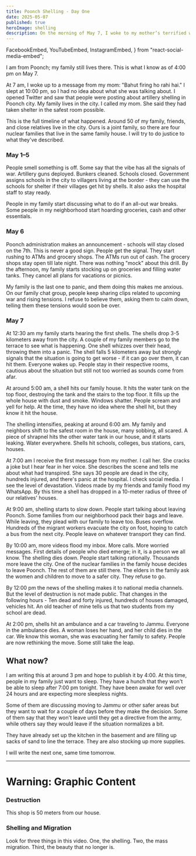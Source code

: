 ```yaml
---
title: Poonch Shelling - Day One
date: 2025-05-07
published: true
heroImage: shelling
description: On the morning of May 7, I woke to my mother’s terrified warning as artillery shells tore through Poonch—this is my unfiltered account of how our joint family scrambled for safety at dawn.
---
```


  FacebookEmbed,
  YouTubeEmbed,
  InstagramEmbed,
} from "react-social-media-embed";

I am from Poonch; my family still lives there. This is what I know as of 4:00 pm on May 7.

At 7 am, I woke up to a message from my mom: "Bahut firing ho rahi hai." I slept at 10:00 pm, so I had no idea about what she was talking about. I opened Twitter and saw that people were posting about artillery shelling in Poonch city. My family lives in the city. I called my mom. She said they had taken shelter in the safest room possible.

This is the full timeline of what happened. Around 50 of my family, friends, and close relatives live in the city. Ours is a joint family, so there are four nuclear families that live in the same family house. I will try to do justice to what they've described.

### May 1–5

People smell something is off. Some say that the vibe has all the signals of war. Artillery guns deployed. Bunkers cleaned. Schools closed. Government assigns schools in the city to villagers living at the border - they can use the schools for shelter if their villages get hit by shells. It also asks the hospital staff to stay ready.

People in my family start discussing what to do if an all-out war breaks. Some people in my neighborhood start hoarding groceries, cash and other essentials.

### May 6

Poonch administration makes an announcement - schools will stay closed on the 7th. This is never a good sign. People get the signal. They start rushing to ATMs and grocery shops. The ATMs run out of cash. The grocery shops stay open till late night. There was nothing "mock" about this drill. By the afternoon, my family starts stocking up on groceries and filling water tanks. They cancel all plans for vacations or picnics.

My family is the last one to panic, and them doing this makes me anxious. On our family chat group, people keep sharing clips related to upcoming war and rising tensions. I refuse to believe them, asking them to calm down, telling them these tensions would soon be over.

### May 7

At 12:30 am my family starts hearing the first shells. The shells drop 3-5 kilometers away from the city. A couple of my family members go to the terrace to see what is happening. One shell whizzes over their head, throwing them into a panic. The shell falls 5 kilometers away but strongly signals that the situation is going to get worse - if it can go over them, it can hit them. Everyone wakes up. People stay in their respective rooms, cautious about the situation but still not too worried as sounds come from afar.

At around 5:00 am, a shell hits our family house. It hits the water tank on the top floor, destroying the tank and the stairs to the top floor. It fills up the whole house with dust and smoke. Windows shatter. People scream and yell for help. At the time, they have no idea where the shell hit, but they know it hit the house.

The shelling intensifies, peaking at around 6:00 am. My family and neighbors shift to the safest room in the house, many sobbing, all scared. A piece of shrapnel hits the other water tank in our house, and it starts leaking. Water everywhere. Shells hit schools, colleges, bus stations, cars, houses.

At 7:00 am I receive the first message from my mother. I call her. She cracks a joke but I hear fear in her voice. She describes the scene and tells me about what had transpired. She says 30 people are dead in the city, hundreds injured, and there's panic at the hospital. I check social media. I see the level of devastation. Videos made by my friends and family flood my WhatsApp. By this time a shell has dropped in a 10-meter radius of three of our relatives' houses.

At 9:00 am, shelling starts to slow down. People start talking about leaving Poonch. Some families from our neighborhood pack their bags and leave. While leaving, they plead with our family to leave too. Buses overflow. Hundreds of the migrant workers evacuate the city on foot, hoping to catch a bus from the next city. People leave on whatever transport they can find.

By 10:00 am, more videos flood my inbox. More calls. More worried messages. First details of people who died emerge; in it, is a person we all know. The shelling dies down. People start talking rationally. Thousands more leave the city. One of the nuclear families in the family house decides to leave Poonch. The rest of them are still there. The elders in the family ask the women and children to move to a safer city. They refuse to go.

By 12:00 pm the news of the shelling makes it to national media channels. But the level of destruction is not made public. That changes in the following hours - Ten dead and forty injured, hundreds of houses damaged, vehicles hit. An old teacher of mine tells us that two students from my school are dead.

At 2:00 pm, shells hit an ambulance and a car traveling to Jammu. Everyone in the ambulance dies. A woman loses her hand, and her child dies in the car. We know this woman, she was evacuating her family to safety. People are now rethinking the move. Some still take the leap.

## What now?

I am writing this at around 3 pm and hope to publish it by 4:00. At this time, people in my family just want to sleep. They have a hunch that they won't be able to sleep after 7:00 pm tonight. They have been awake for well over 24 hours and are expecting more sleepless nights.

Some of them are discussing moving to Jammu or other safer areas but they want to wait for a couple of days before they make the decision. Some of them say that they won't leave until they get a directive from the army, while others say they would leave if the situation normalizes a bit.

They have already set up the kitchen in the basement and are filling up sacks of sand to line the terrace. They are also stocking up more supplies.

I will write the next one, same time tomorrow.

---

# Warning: Graphic Content

### Destruction

This shop is 50 meters from our house.

<FacebookEmbed
  url="https://www.facebook.com/photo/?fbid=1129118072575449&set=pcb.1129118332575423"
  className="aspect-auto py-2"
/>

### Shelling and Migration

Look for three things in this video. One, the shelling. Two, the mass migration. Third, the beauty that no longer is.

<YouTubeEmbed
  url="https://www.youtube.com/watch?v=hQ9SdsoQWzI&t=22s"
  className="aspect-auto"
/>
